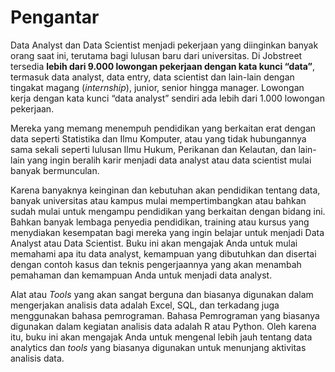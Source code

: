 # Pengantar {.unnumbered}

Data Analyst dan Data Scientist menjadi pekerjaan yang diinginkan banyak orang saat ini, terutama bagi lulusan baru dari universitas. Di Jobstreet tersedia **lebih dari 9.000 lowongan pekerjaan dengan kata kunci "data"**, termasuk data analyst, data entry, data scientist dan lain-lain dengan tingakat magang (_internship_), junior, senior hingga manager. Lowongan kerja dengan kata kunci "data analyst" sendiri ada lebih dari 1.000 lowongan pekerjaan. 

Mereka yang memang menempuh pendidikan yang berkaitan erat dengan data seperti Statistika dan Ilmu Komputer, atau yang tidak hubungannya sama sekali seperti lulusan Ilmu Hukum, Perikanan dan Kelautan, dan lain-lain yang ingin beralih karir menjadi data analyst atau data scientist mulai banyak bermunculan. 

Karena banyaknya keinginan dan kebutuhan akan pendidikan tentang data, banyak universitas atau kampus mulai mempertimbangkan atau bahkan sudah mulai untuk mengampu pendidikan yang berkaitan dengan bidang ini. Bahkan banyak lembaga penyedia pendidikan, training atau kursus yang menydiakan kesempatan bagi mereka yang ingin belajar untuk menjadi Data Analyst atau Data Scientist. Buku ini akan mengajak Anda untuk mulai memahami apa itu data analyst, kemampuan yang dibutuhkan dan disertai dengan contoh kasus dan teknis pengerjaannya yang akan menambah pemahaman dan kemampuan Anda untuk menjadi data analyst. 

Alat atau _Tools_ yang akan sangat berguna dan biasanya digunakan dalam mengerjakan analisis data adalah Excel, SQL, dan terkadang juga menggunakan bahasa pemrograman. Bahasa Pemrograman yang biasanya digunakan dalam kegiatan analisis data adalah R atau Python. Oleh karena itu, buku ini akan mengajak Anda untuk mengenal lebih jauh tentang data analytics dan _tools_ yang biasanya digunakan untuk menunjang aktivitas analisis data.

